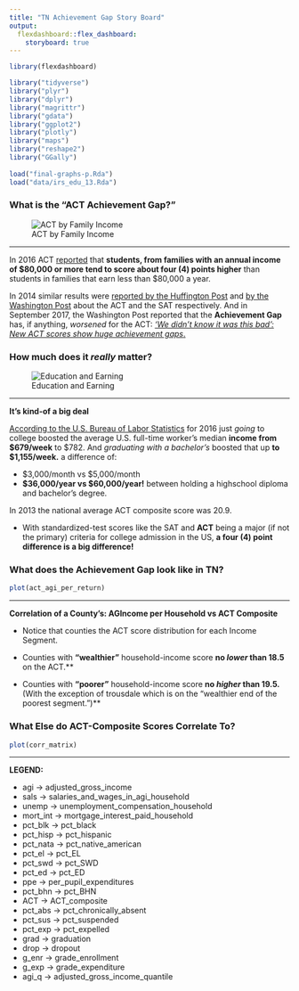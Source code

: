 ```yaml
---
title: "TN Achievement Gap Story Board"
output: 
  flexdashboard::flex_dashboard:
    storyboard: true
---
```


```r
library(flexdashboard)

library("tidyverse")
library("plyr")
library("dplyr")
library("magrittr")
library("gdata")
library("ggplot2")
library("plotly")
library("maps")
library("reshape2")
library("GGally")
     
load("final-graphs-p.Rda")
load("data/irs_edu_13.Rda")
```

### **What is the "ACT Achievement Gap?"** 

![ACT by Family Income](presentation/act_lineplot.png)

***
In 2016 ACT [reported](http://www.act.org/content/dam/act/unsecured/documents/R1604-ACT-Composite-Score-by-Family-Income.pdf) that **students, from families with an annual income of \$80,000 or more tend to score about four (4) points higher** than students in families that earn less than \$80,000 a year. 

In 2014 similar results were [reported by the Huffington Post](https://www.huffingtonpost.com/2014/07/18/act-score-family-income_n_5600065.html) and [by the Washington Post](https://www.washingtonpost.com/news/wonk/wp/2014/03/05/these-four-charts-show-how-the-sat-favors-the-rich-educated-families/?utm_term=.56cc245120db) about the ACT and the SAT respectively. And in September 2017, the Washington Post reported that the **Achievement Gap** has, if anything, *worsened* for the ACT: [*‘We didn’t know it was this bad’: New ACT scores show huge achievement gaps*.](https://www.washingtonpost.com/local/education/we-didnt-know-it-was-this-bad-new-act-scores-show-huge-achievement-gaps/2017/09/06/c6397f36-9279-11e7-aace-04b862b2b3f3_story.html?utm_term=.f50e950bb198)

### **How much does it *really* matter?**

![Education and Earning](presentation/Earnings and Education, 2016, USBL.png)

***

**It's kind-of a big deal**

[According to the U.S. Bureau of Labor Statistics](https://www.bls.gov/opub/ted/2016/weekly-earnings-by-educational-attainment-in-first-quarter-2016.htm) for 2016 just *going* to college boosted the average U.S. full-time worker's median **income from $679/week** to $782.
And *graduating with a bachelor's* boosted that up **to $1,155/week.** a difference of:

* $3,000/month vs $5,000/month
* **$36,000/year vs $60,000/year!** between holding a highschool diploma and bachelor's degree.


In 2013 the national average ACT composite score was 20.9. 

* With standardized-test scores like the SAT and **ACT** being a major (if not the primary) criteria for college admission in the US, **a four (4) point difference is a big difference!**

### **What does the Achievement Gap look like in TN?**

```r
plot(act_agi_per_return)
```

***
**Correlation of a County's: AGIncome per Household vs ACT Composite**  

* Notice that counties the ACT score distribution for each Income Segment.  

* Counties with **"wealthier"** household-income score **no *lower* than 18.5** on the ACT.**  

* Counties with **"poorer"** household-income score **no *higher* than 19.5.** (With the exception of trousdale which is on the "wealthier end of the poorest segment.")**


### **What Else do ACT-Composite Scores Correlate To?**

```r
plot(corr_matrix)
```

***

**LEGEND:**

*  agi -> adjusted_gross_income
*  sals -> salaries_and_wages_in_agi_household
*  unemp -> unemployment_compensation_household
*  mort_int -> mortgage_interest_paid_household
*  pct_blk -> pct_black
*  pct_hisp -> pct_hispanic
*  pct_nata -> pct_native_american
*  pct_el -> pct_EL
*  pct_swd -> pct_SWD
*  pct_ed -> pct_ED
*  ppe -> per_pupil_expenditures
*  pct_bhn -> pct_BHN
*  ACT -> ACT_composite
*  pct_abs -> pct_chronically_absent
*  pct_sus -> pct_suspended
*  pct_exp -> pct_expelled
*  grad -> graduation
*  drop -> dropout
*  g_enr -> grade_enrollment
*  g_exp -> grade_expenditure
*  agi_q -> adjusted_gross_income_quantile

